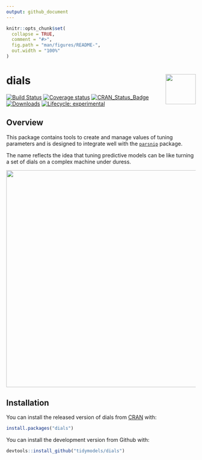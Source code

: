 ```yaml
---
output: github_document
---
```


<!-- README.md is generated from README.Rmd. Please edit that file -->

```r
knitr::opts_chunk$set(
  collapse = TRUE,
  comment = "#>",
  fig.path = "man/figures/README-",
  out.width = "100%"
)
```

# dials <img src="man/figures/logo.png" align="right" height="80px"/> 

[![Build Status](https://travis-ci.org/tidymodels/dials.svg?branch=master)](https://travis-ci.org/tidymodels/dials)
[![Coverage status](https://codecov.io/gh/tidymodels/dials/branch/master/graph/badge.svg)](https://codecov.io/github/tidymodels/dials?branch=master)
[![CRAN_Status_Badge](http://www.r-pkg.org/badges/version/dials)](https://CRAN.R-project.org/package=dials)
[![Downloads](http://cranlogs.r-pkg.org/badges/dials)](https://CRAN.R-project.org/package=dials)
[![Lifecycle: experimental](https://img.shields.io/badge/lifecycle-experimental-orange.svg)](https://www.tidyverse.org/lifecycle/#experimental)

## Overview

This package contains tools to create and manage values of tuning parameters and is designed to integrate well with the [`parsnip`](https://github.com/topepo/parsnip) package. 

The name reflects the idea that tuning predictive models can be like turning a set of dials on a complex machine under duress. 

<img src="http://tos.trekcore.com/hd/albums/1x04hd/thenakedtimehd1013.jpg" width="576">

## Installation

You can install the released version of dials from [CRAN](https://CRAN.R-project.org) with:

```r
install.packages("dials")
```

You can install the development version from Github with:

```r
devtools::install_github("tidymodels/dials")
```

